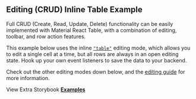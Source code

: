 
<Head>
  <title>{'Editing CRUD Inline Example - Material React Table V3 Docs'}</title>
  <meta
    name="description"
    content="An example of Material React Table which shows how to use editing CRUD Inline table features"
  />
  <meta
    property="og:title"
    content="Editing CRUD Inline Table Material React Table Example"
  />
  <meta
    property="og:description"
    content="Learn how to use editing and all the CRUD functionality of Material React Table"
  />
</Head>

## Editing (CRUD) Inline Table Example

Full CRUD (Create, Read, Update, Delete) functionality can be easily implemented with Material React Table, with a combination of editing, toolbar, and row action features.

This example below uses the inline [`"table"`](/docs/guides/editing#row-editing-mode) editing mode, which allows you to edit a single cell at a time, but all rows are always in an open editing state. Hook up your own event listeners to save the data to your backend.

Check out the other editing modes down below, and the [editing guide](/docs/guides/editing) for more information.

<Examples isPage />

View Extra Storybook **[Examples](https://www.material-react-table.dev/?path=/story/features-editing-examples)**
